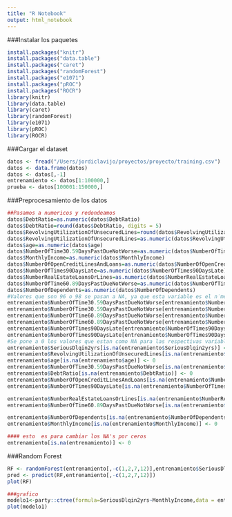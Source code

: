 ```yaml
---
title: "R Notebook"
output: html_notebook
---
```


###Instalar los paquetes
```r
install.packages("knitr")
install.packages("data.table")
install.packages("caret")
install.packages("randomForest")
install.packages("e1071")
install.packages("pROC")
install.packages("ROCR")
library(knitr)
library(data.table)
library(caret) 
library(randomForest)
library(e1071) 
library(pROC) 
library(ROCR)
```
###Cargar el dataset
```r
datos <- fread("/Users/jordiclavijo/proyectos/proyecto/training.csv")
datos <- data.frame(datos)
datos <- datos[,-1]
entrenamiento <- datos[1:100000,] 
prueba <- datos[100001:150000,] 

```
###Preprocesamiento de los datos
```r
##Pasamos a numericos y redondeamos
datos$DebtRatio=as.numeric(datos$DebtRatio)
datos$DebtRatio=round(datos$DebtRatio, digits = 5)
datos$RevolvingUtilizationOfUnsecuredLines=round(datos$RevolvingUtilizationOfUnsecuredLines, digits = 5)
datos$RevolvingUtilizationOfUnsecuredLines=as.numeric(datos$RevolvingUtilizationOfUnsecuredLines)
datos$age=as.numeric(datos$age)
datos$NumberOfTime30.59DaysPastDueNotWorse=as.numeric(datos$NumberOfTime30.59DaysPastDueNotWorse)
datos$MonthlyIncome=as.numeric(datos$MonthlyIncome)
datos$NumberOfOpenCreditLinesAndLoans=as.numeric(datos$NumberOfOpenCreditLinesAndLoans)
datos$NumberOfTimes90DaysLate=as.numeric(datos$NumberOfTimes90DaysLate)
datos$NumberRealEstateLoansOrLines=as.numeric(datos$NumberRealEstateLoansOrLines)
datos$NumberOfTime60.89DaysPastDueNotWorse=as.numeric(datos$NumberOfTime60.89DaysPastDueNotWorse)
datos$NumberOfDependents=as.numeric(datos$NumberOfDependents)
#Valores que son 96 o 98 se pasan a NA, ya que esta variable es el n˙mero de veces que el prestatario ha estado 30-59 y 60-89 dÌas atrasado
entrenamiento$NumberOfTime30.59DaysPastDueNotWorse[entrenamiento$NumberOfTime30.59DaysPastDueNotWorse==96] <- NA
entrenamiento$NumberOfTime30.59DaysPastDueNotWorse[entrenamiento$NumberOfTime30.59DaysPastDueNotWorse==98] <- NA
entrenamiento$NumberOfTime60.89DaysPastDueNotWorse[entrenamiento$NumberOfTime60.89DaysPastDueNotWorse==96] <- NA
entrenamiento$NumberOfTime60.89DaysPastDueNotWorse[entrenamiento$NumberOfTime60.89DaysPastDueNotWorse==98] <- NA
entrenamiento$NumberOfTimes90DaysLate[entrenamiento$NumberOfTimes90DaysLate==96] <- NA
entrenamiento$NumberOfTimes90DaysLate[entrenamiento$NumberOfTimes90DaysLate==98] <- NA
#Se pone a 0 los valores que estan como NA para las respectivas variables
entrenamiento$SeriousDlqin2yrs[is.na(entrenamiento$SeriousDlqin2yrs)] <- 0
entrenamiento$RevolvingUtilizationOfUnsecuredLines[is.na(entrenamiento$RevolvingUtilizationOfUnsecuredLines)] <- 0
entrenamiento$age[is.na(entrenamiento$age)] <- 0
entrenamiento$NumberOfTime30.59DaysPastDueNotWorse[is.na(entrenamiento$NumberOfTime30.59DaysPastDueNotWorse)] <- 0
entrenamiento$DebtRatio[is.na(entrenamiento$DebtRatio)] <- 0
entrenamiento$NumberOfOpenCreditLinesAndLoans[is.na(entrenamiento$NumberOfOpenCreditLinesAndLoans)] <- 0
entrenamiento$NumberOfTimes90DaysLate[is.na(entrenamiento$NumberOfTimes90DaysLate)] <- 0

entrenamiento$NumberRealEstateLoansOrLines[is.na(entrenamiento$NumberRealEstateLoansOrLines)] <- 0
entrenamiento$NumberOfTime60.89DaysPastDueNotWorse[is.na(entrenamiento$NumberOfTime60.89DaysPastDueNotWorse)] <- 0

entrenamiento$NumberOfDependents[is.na(entrenamiento$NumberOfDependents)] <- 0
entrenamiento$MonthlyIncome[is.na(entrenamiento$MonthlyIncome)] <- 0

#### esto  es para cambiar los NA's por ceros
entrenamiento[is.na(entrenamiento)] <- 0
```
###Random Forest
```r
RF <- randomForest(entrenamiento[,-c(1,2,7,12)],entrenamiento$SeriousDlqin2yrs,do.trace=TRUE,ntree = 100,mtry = 2 ,importance = TRUE)
pred <- predict(RF,entrenamiento[,-c(1,2,7,12)])
plot(RF)

###grafico
modelo1<-party::ctree(formula=SeriousDlqin2yrs~MonthlyIncome,data = entrenamiento)
plot(modelo1)
```